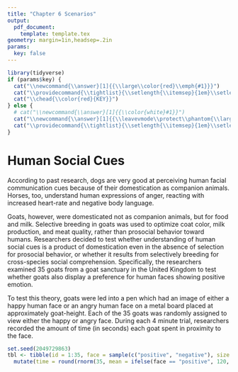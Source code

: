 ```yaml
---
title: "Chapter 6 Scenarios"
output: 
  pdf_document:
    template: template.tex
geometry: margin=1in,headsep=.2in
params:
  key: false
---
```


```r
library(tidyverse)
if (params$key) {
  cat("\\newcommand{\\answer}[1]{{\\large\\color{red}\\emph{#1}}}")
  cat("\\providecommand{\\tightlist}{\\setlength{\\itemsep}{1em}\\setlength{\\parskip}{0pt}}")
  cat("\\chead{\\color{red}{KEY}}")
} else {
  # cat("\\newcommand{\\answer}[1]{{\\color{white}#1}}") 
  cat("\\newcommand{\\answer}[1]{{\\leavevmode\\protect\\phantom{\\large #1}}}")
  cat("\\providecommand{\\tightlist}{\\setlength{\\itemsep}{1em}\\setlength{\\parskip}{0pt}}")
}

``` 

# Human Social Cues

According to past research, dogs are very good at perceiving human facial communication cues because of their domestication as companion animals. Horses, too, understand human expressions of anger, reacting with increased heart-rate and negative body language. 

Goats, however, were domesticated not as companion animals, but for food and milk. Selective breeding in goats was used to optimize coat color, milk production, and meat quality, rather than prosocial behavior toward humans. Researchers decided to test whether understanding of human social cues is a product of domestication even in the absence of selection for prosocial behavior, or whether it results from selectively breeding for cross-species social comprehension. Specifically, the researchers examined 35 goats from a goat sanctuary in the United Kingdom to test whether goats also display a preference for human faces showing positive emotion. 

To test this theory, goats were led into a pen which had an image of either a happy human face or an angry human face on a metal board placed at approximately goat-height. Each of the 35 goats was randomly assigned to view either the happy or angry face.  During each 4 minute trial, researchers recorded the amount of time (in seconds) each goat spent in proximity to the face. 

```r
set.seed(2049729863)
tbl <- tibble(id = 1:35, face = sample(c("positive", "negative"), size = 35, replace = T)) %>%
  mutate(time = round(rnorm(35, mean = ifelse(face == "positive", 120, 80), sd = 10)))
```
